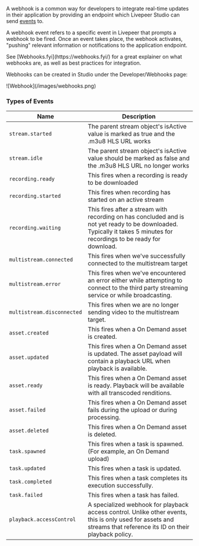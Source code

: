 A webhook is a common way for developers to integrate real-time updates in their
application by providing an endpoint which Livepeer Studio can send
[events](/api-reference/webhook/create) to.

A webhook event refers to a specific event in Livepeer that prompts a webhook to
be fired. Once an event takes place, the webhook activates, "pushing" relevant
information or notifications to the application endpoint.

<Info>
  See [Webhooks.fyi](https://webhooks.fyi/) for a great explainer on what
  webhooks are, as well as best practices for integration.
</Info>

Webhooks can be created in Studio under the Developer/Webhooks page:

<Frame>![Webhook](/images/webhooks.png)</Frame>

### Types of Events

| Name                       | Description                                                                                                                                                            |
| -------------------------- | ---------------------------------------------------------------------------------------------------------------------------------------------------------------------- |
| `stream.started`           | The parent stream object's isActive value is marked as true and the .m3u8 HLS URL works                                                                                |
| `stream.idle`              | The parent stream object's isActive value should be marked as false and the .m3u8 HLS URL no longer works                                                              |
| `recording.ready`          | This fires when a recording is ready to be downloaded                                                                                                                  |
| `recording.started`        | This fires when recording has started on an active stream                                                                                                              |
| `recording.waiting`        | This fires after a stream with recording on has concluded and is not yet ready to be downloaded. Typically it takes 5 minutes for recordings to be ready for download. |
| `multistream.connected`    | This fires when we've successfully connected to the multistream target                                                                                                 |
| `multistream.error`        | This fires when we've encountered an error either while attempting to connect to the third party streaming service or while broadcasting.                              |
| `multistream.disconnected` | This fires when we are no longer sending video to the multistream target.                                                                                              |
| `asset.created`            | This fires when a On Demand asset is created.                                                                                                                          |
| `asset.updated`            | This fires when a On Demand asset is updated. The asset payload will contain a playback URL when playback is available.                                                |
| `asset.ready`              | This fires when a On Demand asset is ready. Playback will be available with all transcoded renditions.                                                                 |
| `asset.failed`             | This fires when a On Demand asset fails during the upload or during processing.                                                                                        |
| `asset.deleted`            | This fires when a On Demand asset is deleted.                                                                                                                          |
| `task.spawned`             | This fires when a task is spawned. (For example, an On Demand upload)                                                                                                  |
| `task.updated`             | This fires when a task is updated.                                                                                                                                     |
| `task.completed`           | This fires when a task completes its execution successfully.                                                                                                           |
| `task.failed`              | This fires when a task has failed.                                                                                                                                     |
| `playback.accessControl`   | A specialized webhook for playback access control. Unlike other events, this is only used for assets and streams that reference its ID on their playback policy.       |
